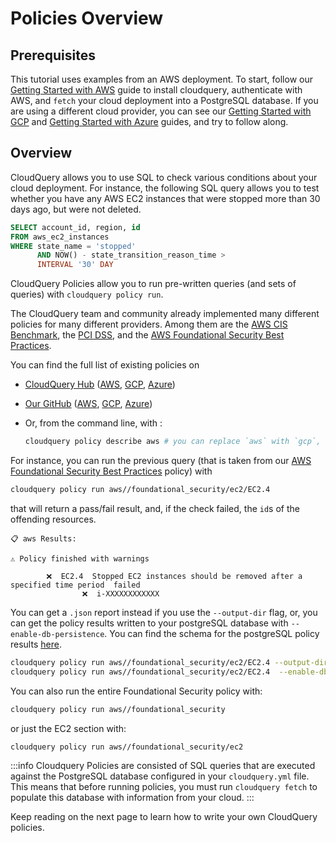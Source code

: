 # Policies Overview

## Prerequisites

This tutorial uses examples from an AWS deployment. To start, follow our 
[Getting Started with AWS](https://docs.cloudquery.io/docs/getting-started/getting-started-with-aws) guide
to install cloudquery, authenticate with AWS, and `fetch` your cloud deployment into a PostgreSQL database.
If you are using a different cloud provider, you can see our 
[Getting Started with GCP](https://docs.cloudquery.io/docs/getting-started/getting-started-with-gcp) and 
[Getting Started with Azure](https://docs.cloudquery.io/docs/getting-started/getting-started-with-azure) guides, 
and try to follow along.

## Overview

CloudQuery allows you to use SQL to check various conditions about your cloud deployment. 
For instance, the following SQL query allows you to test whether you have any AWS EC2 instances that were stopped
more than 30 days ago, but were not deleted.

```sql
SELECT account_id, region, id
FROM aws_ec2_instances
WHERE state_name = 'stopped'
      AND NOW() - state_transition_reason_time >
      INTERVAL '30' DAY
```

CloudQuery Policies allow you to run pre-written queries (and sets of queries) with `cloudquery policy run`.

The CloudQuery team and community already implemented many different policies for many different providers.
Among them are the [AWS CIS Benchmark](https://www.cisecurity.org/benchmark/amazon_web_services), 
the [PCI DSS](https://www.pcisecuritystandards.org), and 
the [AWS Foundational Security Best Practices](https://docs.aws.amazon.com/securityhub/latest/userguide/securityhub-standards-fsbp.html).

You can find the full list of existing policies on

- [CloudQuery Hub](https://hub.cloudquery.io) ([AWS](https://hub.cloudquery.io/policies/cloudquery/aws/latest/policies),
[GCP](https://hub.cloudquery.io/policies/cloudquery/gcp/latest/policies), [Azure](https://hub.cloudquery.io/policies/cloudquery/azure/latest/policies))
- [Our GitHub](https://github.com/cloudquery-policies) ([AWS](https://github.com/cloudquery-policies/aws), 
[GCP](https://github.com/cloudquery-policies/gcp), [Azure](https://github.com/cloudquery-policies/azure))

- Or, from the command line, with :
  ```bash
  cloudquery policy describe aws # you can replace `aws` with `gcp`, `azure`, or another provider.
  ```

For instance, you can run the previous query (that is taken from our 
[AWS Foundational Security Best Practices](https://docs.aws.amazon.com/securityhub/latest/userguide/securityhub-standards-fsbp.html) 
policy) with 

```bash
cloudquery policy run aws//foundational_security/ec2/EC2.4
```

that will return a pass/fail result, and, if the check failed, the `id`s of the offending resources.

```text title="policy run result examples"
📋 aws Results:

⚠️ Policy finished with warnings

        ❌  EC2.4  Stopped EC2 instances should be removed after a specified time period  failed
                ❌  i-XXXXXXXXXXXX
```

You can get a `.json` report instead if you use the `--output-dir` flag, or, you can get the policy results written to your postgreSQL database with `--enable-db-persistence`.
You can find the schema for the postgreSQL policy results [here](https://docs.cloudquery.io/docs/cli/policy/storage).

```bash
cloudquery policy run aws//foundational_security/ec2/EC2.4 --output-dir /path/to/output_dir
cloudquery policy run aws//foundational_security/ec2/EC2.4  --enable-db-persistence
```

You can also run the entire Foundational Security policy with:

```bash
cloudquery policy run aws//foundational_security
```

or just the EC2 section with:
```bash
cloudquery policy run aws//foundational_security/ec2
```

:::info
Cloudquery Policies are consisted of SQL queries that are executed against the PostgreSQL database configured in
your `cloudquery.yml` file. This means that before running policies, you must run `cloudquery fetch` to populate this
database with information from your cloud.
:::

Keep reading on the next page to learn how to write your own CloudQuery policies.
